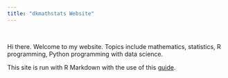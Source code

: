 ```yaml
---
title: "dkmathstats Website"
---
```


&nbsp;

Hi there. Welcome to my website. Topics include mathematics, statistics, R programming, Python programming with data science.



This site is run with R Markdown with the use of this [guide](http://nickstrayer.me/RMarkdown_Sites_tutorial/).



